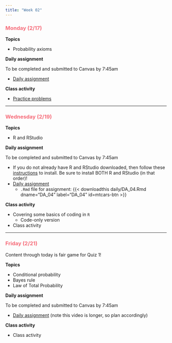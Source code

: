 ```yaml
---
title: "Week 02"
---
```


::: {style="color: #F66D7A"}
### Monday (2/17)
:::

**Topics**

-   Probability axioms

**Daily assignment**

To be completed and submitted to Canvas by 7:45am

-   [Daily assignment](daily/DA_03.pdf)

**Class activity**

-   [Practice problems](class/CA_03.pdf)

------------------------------------------------------------------------

::: {style="color: #F66D7A"}
### Wednesday (2/19)
:::

**Topics**

-   R and RStudio

**Daily assignment**

To be completed and submitted to Canvas by 7:45am

-   If you do not already have R and RStudio downloaded, then follow these [instructions](daily/installation_instructions.qmd) to install. Be sure to install BOTH R and RStudio (in that order)!
-   [Daily assignment](daily/DA_04.pdf)
    -   `.Rmd` file for assignment: {{< downloadthis daily/DA_04.Rmd dname="DA_04" label="DA_04" id=mtcars-btn >}}

**Class activity**

-   Covering some basics of coding in `R`
    -   Code-only version
-   Class activity

------------------------------------------------------------------------

::: {style="color: #F66D7A"}
### Friday (2/21)
:::

Content through today is fair game for Quiz 1!

**Topics**

-   Conditional probability
-   Bayes rule
-   Law of Total Probability

**Daily assignment**

To be completed and submitted to Canvas by 7:45am

-   [Daily assignment](daily/DA_05.pdf) (note this video is longer, so plan accordingly)

**Class activity**

-   Class activity
